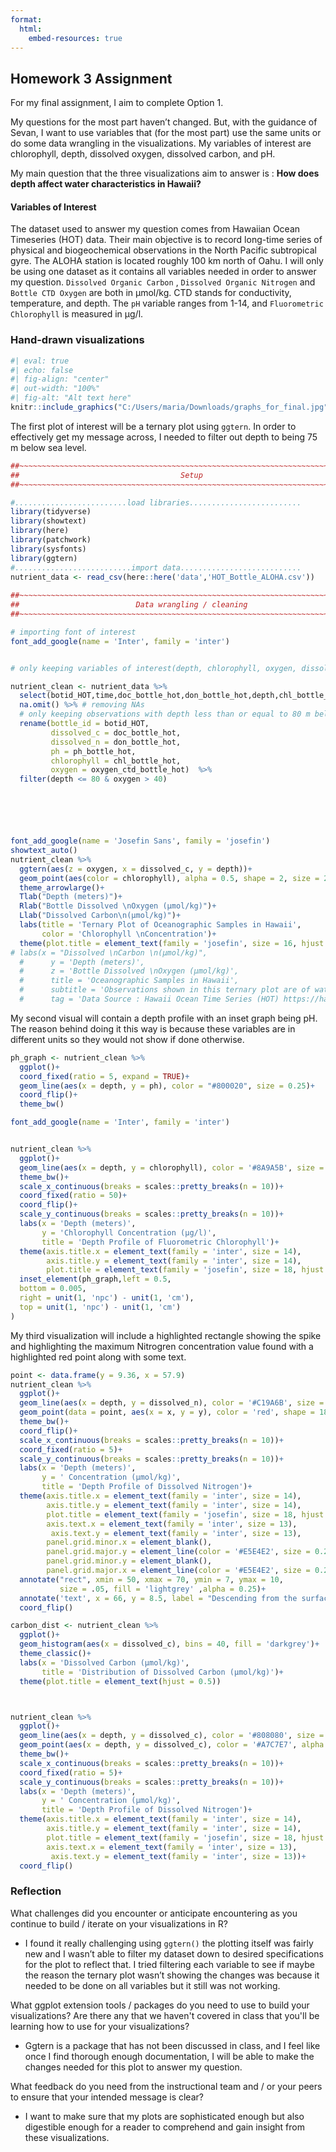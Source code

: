 ```yaml
---
format:
  html:
    embed-resources: true
---
```


## Homework 3 Assignment

For my final assignment, I aim to complete Option 1.

My questions for the most part haven't changed. But, with the guidance of Sevan, I want to use variables that (for the most part) use the same units or do some data wrangling in the visualizations. My variables of interest are chlorophyll, depth, dissolved oxygen, dissolved carbon, and pH.

My main question that the three visualizations aim to answer is : **How does depth affect water characteristics in Hawaii?**

#### Variables of Interest

The dataset used to answer my question comes from Hawaiian Ocean Timeseries (HOT) data. Their main objective is to record long-time series of physical and biogeochemical observations in the North Pacific subtropical gyre. The ALOHA station is located roughly 100 km north of Oahu. I will only be using one dataset as it contains all variables needed in order to answer my question. `Dissolved Organic Carbon` , `Dissolved Organic Nitrogen` and `Bottle CTD Oxygen` are both in µmol/kg. CTD stands for conductivity, temperature, and depth. The `pH` variable ranges from 1-14, and `Fluorometric Chlorophyll` is measured in µg/l.

### Hand-drawn visualizations 

```r
#| eval: true
#| echo: false
#| fig-align: "center"
#| out-width: "100%"
#| fig-alt: "Alt text here"
knitr::include_graphics("C:/Users/maria/Downloads/graphs_for_final.jpg")
```

The first plot of interest will be a ternary plot using `ggtern`. In order to effectively get my message across, I needed to filter out depth to being 75 m below sea level.

```r
##~~~~~~~~~~~~~~~~~~~~~~~~~~~~~~~~~~~~~~~~~~~~~~~~~~~~~~~~~~~~~~~~~~~~~~~~~~~~~~
##                                    Setup                                 ----
##~~~~~~~~~~~~~~~~~~~~~~~~~~~~~~~~~~~~~~~~~~~~~~~~~~~~~~~~~~~~~~~~~~~~~~~~~~~~~~

#.........................load libraries.........................
library(tidyverse)
library(showtext)
library(here)
library(patchwork)
library(sysfonts)
library(ggtern)
#..........................import data...........................
nutrient_data <- read_csv(here::here('data','HOT_Bottle_ALOHA.csv'))
  
##~~~~~~~~~~~~~~~~~~~~~~~~~~~~~~~~~~~~~~~~~~~~~~~~~~~~~~~~~~~~~~~~~~~~~~~~~~~~~~
##                          Data wrangling / cleaning                       ----
##~~~~~~~~~~~~~~~~~~~~~~~~~~~~~~~~~~~~~~~~~~~~~~~~~~~~~~~~~~~~~~~~~~~~~~~~~~~~~~

# importing font of interest
font_add_google(name = 'Inter', family = 'inter')


# only keeping variables of interest(depth, chlorophyll, oxygen, dissolved organic nitrogen )

nutrient_clean <- nutrient_data %>% 
  select(botid_HOT,time,doc_bottle_hot,don_bottle_hot,depth,chl_bottle_hot, botid_HOT,ph_bottle_hot, oxygen_ctd_bottle_hot, NO2_NO3_bottle_hot) %>% # selecting columns of interest
  na.omit() %>% # removing NAs
  # only keeping observations with depth less than or equal to 80 m below sea level
  rename(bottle_id = botid_HOT,
         dissolved_c = doc_bottle_hot,
         dissolved_n = don_bottle_hot,
         ph = ph_bottle_hot,
         chlorophyll = chl_bottle_hot,
         oxygen = oxygen_ctd_bottle_hot)  %>% 
  filter(depth <= 80 & oxygen > 40)






font_add_google(name = 'Josefin Sans', family = 'josefin')
showtext_auto()
nutrient_clean %>% 
  ggtern(aes(z = oxygen, x = dissolved_c, y = depth))+
  geom_point(aes(color = chlorophyll), alpha = 0.5, shape = 2, size = 2)+
  theme_arrowlarge()+
  Tlab("Depth (meters)")+
  Rlab("Bottle Dissolved \nOxygen (µmol/kg)")+
  Llab("Dissolved Carbon\n(µmol/kg)")+
  labs(title = 'Ternary Plot of Oceanographic Samples in Hawaii',
       color = 'Chlorophyll \nConcentration')+
  theme(plot.title = element_text(family = 'josefin', size = 16, hjust = 0.5))
# labs(x = "Dissolved \nCarbon \n(µmol/kg)",
  #      y = 'Depth (meters)',
  #      z = 'Bottle Dissolved \nOxygen (µmol/kg)',
  #      title = 'Oceanographic Samples in Hawaii',
  #      subtitle = 'Observations shown in this ternary plot are of water samples from Niskin bottles mounted on the CTD rosette at HOT (Hawaii Ocean Time Series) \nstation ALOHA, the primary HOT sampling site.',
  #      tag = 'Data Source : Hawaii Ocean Time Series (HOT) https://hahana.soest.hawaii.edu/hot/')
```

My second visual will contain a depth profile with an inset graph being pH. The reason behind doing it this way is because these variables are in different units so they would not show if done otherwise.

```r
ph_graph <- nutrient_clean %>% 
  ggplot()+
  coord_fixed(ratio = 5, expand = TRUE)+
  geom_line(aes(x = depth, y = ph), color = "#800020", size = 0.25)+
  coord_flip()+
  theme_bw()
```

```r
font_add_google(name = 'Inter', family = 'inter')


nutrient_clean %>% 
  ggplot()+
  geom_line(aes(x = depth, y = chlorophyll), color = '#8A9A5B', size = 0.25)+
  theme_bw()+
  scale_x_continuous(breaks = scales::pretty_breaks(n = 10))+
  coord_fixed(ratio = 50)+
  coord_flip()+
  scale_y_continuous(breaks = scales::pretty_breaks(n = 10))+
  labs(x = 'Depth (meters)',
       y = 'Chlorophyll Concentration (µg/l)',
       title = 'Depth Profile of Fluorometric Chlorophyll')+
  theme(axis.title.x = element_text(family = 'inter', size = 14),
        axis.title.y = element_text(family = 'inter', size = 14),
        plot.title = element_text(family = 'josefin', size = 18, hjust = .5))+
  inset_element(ph_graph,left = 0.5, 
  bottom = 0.005, 
  right = unit(1, 'npc') - unit(1, 'cm'), 
  top = unit(1, 'npc') - unit(1, 'cm')
)
```

My third visualization will include a highlighted rectangle showing the spike and highlighting the maximum Nitrogren concentration value found with a highlighted red point along with some text.

```r


point <- data.frame(y = 9.36, x = 57.9)
nutrient_clean %>% 
  ggplot()+
  geom_line(aes(x = depth, y = dissolved_n), color = '#C19A6B', size = 0.25)+
  geom_point(data = point, aes(x = x, y = y), color = 'red', shape = 18)+
  theme_bw()+
  coord_flip()+
  scale_x_continuous(breaks = scales::pretty_breaks(n = 10))+
  coord_fixed(ratio = 5)+
  scale_y_continuous(breaks = scales::pretty_breaks(n = 10))+
  labs(x = 'Depth (meters)',
       y = ' Concentration (µmol/kg)',
       title = 'Depth Profile of Dissolved Nitrogen')+
  theme(axis.title.x = element_text(family = 'inter', size = 14),
        axis.title.y = element_text(family = 'inter', size = 14),
        plot.title = element_text(family = 'josefin', size = 18, hjust = .5),
        axis.text.x = element_text(family = 'inter', size = 13),
         axis.text.y = element_text(family = 'inter', size = 13),
        panel.grid.minor.x = element_blank(),
        panel.grid.major.y = element_line(color = '#E5E4E2', size = 0.25),
        panel.grid.minor.y = element_blank(),
        panel.grid.major.x = element_line(color = '#E5E4E2', size = 0.25))+
  annotate("rect", xmin = 50, xmax = 70, ymin = 7, ymax = 10, 
           size = .05, fill = 'lightgrey' ,alpha = 0.25)+
  annotate('text', x = 66, y = 8.5, label = "Descending from the surface, the concentration of Nitrogen spikes to 9.36 µmol/kg. \nAt ~57.9 meters below surface level, the pH from this oceanographic sample was 8.06.", fontface = 'italic')+
  coord_flip()
```

```r
carbon_dist <- nutrient_clean %>% 
  ggplot()+
  geom_histogram(aes(x = dissolved_c), bins = 40, fill = 'darkgrey')+
  theme_classic()+
  labs(x = 'Dissolved Carbon (µmol/kg)',
       title = 'Distribution of Dissolved Carbon (µmol/kg)')+
  theme(plot.title = element_text(hjust = 0.5))



nutrient_clean %>% 
  ggplot()+
  geom_line(aes(x = depth, y = dissolved_c), color = '#808080', size = 0.25)+
  geom_point(aes(x = depth, y = dissolved_c), color = '#A7C7E7', alpha = 0.25)+
  theme_bw()+
  scale_x_continuous(breaks = scales::pretty_breaks(n = 10))+
  coord_fixed(ratio = 5)+
  scale_y_continuous(breaks = scales::pretty_breaks(n = 10))+
  labs(x = 'Depth (meters)',
       y = ' Concentration (µmol/kg)',
       title = 'Depth Profile of Dissolved Nitrogen')+
  theme(axis.title.x = element_text(family = 'inter', size = 14),
        axis.title.y = element_text(family = 'inter', size = 14),
        plot.title = element_text(family = 'josefin', size = 18, hjust = .5),
        axis.text.x = element_text(family = 'inter', size = 13),
         axis.text.y = element_text(family = 'inter', size = 13))+
  coord_flip()
```

### Reflection

What challenges did you encounter or anticipate encountering as you continue to build / iterate on your visualizations in R?

-   I found it really challenging using `ggtern()` the plotting itself was fairly new and I wasn't able to filter my dataset down to desired specifications for the plot to reflect that. I tried filtering each variable to see if maybe the reason the ternary plot wasn't showing the changes was because it needed to be done on all variables but it still was not working.

What ggplot extension tools / packages do you need to use to build your visualizations? Are there any that we haven\'t covered in class that you\'ll be learning how to use for your visualizations?

-   Ggtern is a package that has not been discussed in class, and I feel like once I find thorough enough documentation, I will be able to make the changes needed for this plot to answer my question.

What feedback do you need from the instructional team and / or your peers to ensure that your intended message is clear?

-   I want to make sure that my plots are sophisticated enough but also digestible enough for a reader to comprehend and gain insight from these visualizations.
